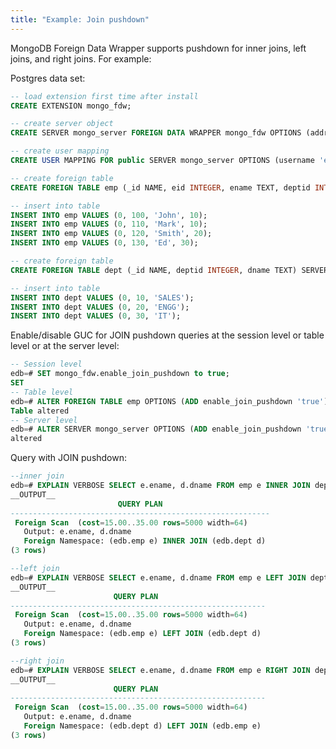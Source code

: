 ```yaml
---
title: "Example: Join pushdown"
---
```


MongoDB Foreign Data Wrapper supports pushdown for inner joins, left joins, and right joins. For example:

Postgres data set:

```sql
-- load extension first time after install
CREATE EXTENSION mongo_fdw;

-- create server object
CREATE SERVER mongo_server FOREIGN DATA WRAPPER mongo_fdw OPTIONS (address 'localhost', port '27017');

-- create user mapping
CREATE USER MAPPING FOR public SERVER mongo_server OPTIONS (username 'edb', password 'edb');

-- create foreign table
CREATE FOREIGN TABLE emp (_id NAME, eid INTEGER, ename TEXT, deptid INTEGER) SERVER mongo_server OPTIONS (database 'edb', collection 'emp');

-- insert into table
INSERT INTO emp VALUES (0, 100, 'John', 10);
INSERT INTO emp VALUES (0, 110, 'Mark', 10);
INSERT INTO emp VALUES (0, 120, 'Smith', 20);
INSERT INTO emp VALUES (0, 130, 'Ed', 30);

-- create foreign table
CREATE FOREIGN TABLE dept (_id NAME, deptid INTEGER, dname TEXT) SERVER mongo_server OPTIONS (database 'edb', collection 'dept');

-- insert into table
INSERT INTO dept VALUES (0, 10, 'SALES');
INSERT INTO dept VALUES (0, 20, 'ENGG');
INSERT INTO dept VALUES (0, 30, 'IT');
```
Enable/disable GUC for JOIN pushdown queries at the session level or table level or at the server level:

```sql
-- Session level
edb=# SET mongo_fdw.enable_join_pushdown to true;
SET
-- Table level
edb=# ALTER FOREIGN TABLE emp OPTIONS (ADD enable_join_pushdown 'true');
Table altered
-- Server level
edb=# ALTER SERVER mongo_server OPTIONS (ADD enable_join_pushdown 'true');
altered
```

Query with JOIN pushdown:

```sql
--inner join
edb=# EXPLAIN VERBOSE SELECT e.ename, d.dname FROM emp e INNER JOIN dept d ON (e.deptid = d.deptid);
__OUTPUT__
                        QUERY PLAN                        
----------------------------------------------------------
 Foreign Scan  (cost=15.00..35.00 rows=5000 width=64)
   Output: e.ename, d.dname
   Foreign Namespace: (edb.emp e) INNER JOIN (edb.dept d)
(3 rows)
```
```sql
--left join
edb=# EXPLAIN VERBOSE SELECT e.ename, d.dname FROM emp e LEFT JOIN dept d ON (e.deptid = d.deptid);
__OUTPUT__
                       QUERY PLAN                        
---------------------------------------------------------
 Foreign Scan  (cost=15.00..35.00 rows=5000 width=64)
   Output: e.ename, d.dname
   Foreign Namespace: (edb.emp e) LEFT JOIN (edb.dept d)
(3 rows)
```
```sql
--right join
edb=# EXPLAIN VERBOSE SELECT e.ename, d.dname FROM emp e RIGHT JOIN dept d ON (e.deptid = d.deptid);
__OUTPUT__
                       QUERY PLAN                        
---------------------------------------------------------
 Foreign Scan  (cost=15.00..35.00 rows=5000 width=64)
   Output: e.ename, d.dname
   Foreign Namespace: (edb.dept d) LEFT JOIN (edb.emp e)
(3 rows)
```